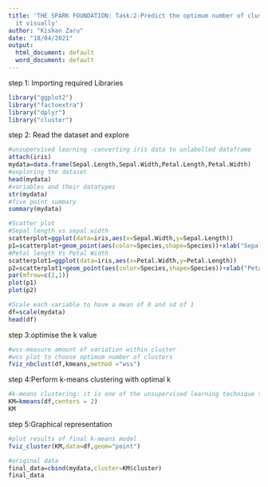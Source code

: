 ---
title: 'THE SPARK FOUNDATION: Task:2-Predict the optimum number of clusters and represent
  it visually'
author: "Kishan Zaru"
date: "18/04/2021"
output:
  html_document: default
  word_document: default
---
step 1: Importing required Libraries
```{r}

library("ggplot2")
library("factoextra")
library("dplyr")
library("cluster")
```
step 2: Read the dataset and explore
```{r}
#unsupervised learning -converting iris data to unlabelled dataframe
attach(iris)
mydata=data.frame(Sepal.Length,Sepal.Width,Petal.Length,Petal.Width)
#exploring the dataset
head(mydata)
#variables and their datatypes 
str(mydata)
#five point summary
summary(mydata)
```
```{r}
#Scatter plot
#Sepal length vs sepal width
scatterplot=ggplot(data=iris,aes(x=Sepal.Width,y=Sepal.Length))
p1=scatterplot+geom_point(aes(color=Species,shape=Species))+xlab("Sepal Length")+ylab("Sepal Width")+ggtitle("Sepal Length Vs Sepal Width")
#Petal length Vs Petal Width
scatterplot1=ggplot(data=iris,aes(x=Petal.Width,y=Petal.Length))
p2=scatterplot1+geom_point(aes(color=Species,shape=Species))+xlab("Petal Length")+ylab("Petal Width")+ggtitle("Petal Length Vs Petal Width")
par(mfrow=c(2,1))
plot(p1)
plot(p2)
```
```{r}
#Scale each variable to have a mean of 0 and sd of 1
df=scale(mydata)
head(df)
```
step 3:optimise the k value
```{r}
#wss-measure amount of variation within cluster 
#wss plot to choose optimum number of clusters 
fviz_nbclust(df,kmeans,method ="wss")
```
step 4:Perform k-means clustering with optimal k
```{r}
#k-means clustering: it is one of the unsupervised learning technique that segregate the data into clusters
KM=kmeans(df,centers = 2)
KM
```
step 5:Graphical representation 
```{r}
#plot results of final k-means model
fviz_cluster(KM,data=df,geom="point")
```
```{r}
#original data
final_data=cbind(mydata,cluster=KM$cluster)
final_data
```

